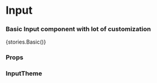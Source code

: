 
<Meta title="Core" component={Input} />

# Input

### Basic Input component with lot of customization

<Preview withToolbar>
    <Story
        name="Input"
        parameters={{
            status: {
                type: 'deprecated'
            }
        }}
    >
        {stories.Basic()}
    </Story>
</Preview>

### Props

<Props of={Input} />

### InputTheme

<Props of={stories.ThemeInterface} />
